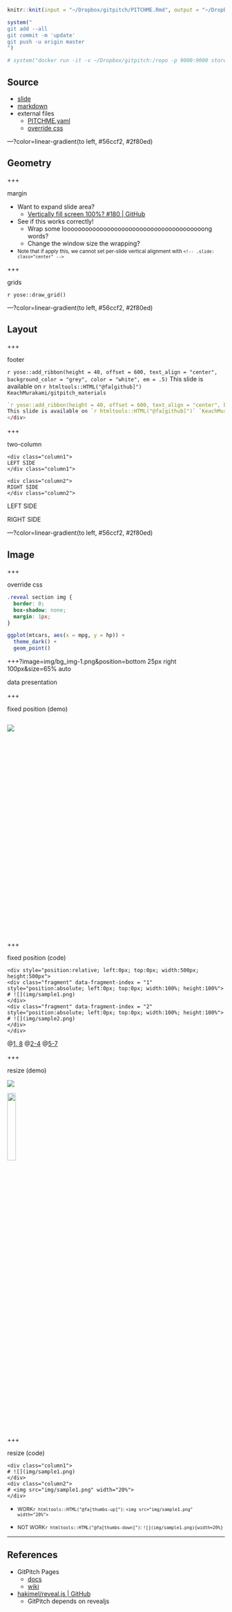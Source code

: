 ```r
knitr::knit(input = "~/Dropbox/gitpitch/PITCHME.Rmd", output = "~/Dropbox/gitpitch/PITCHME.md")

system("
git add --all
git commit -m 'update'
git push -u origin master
")

# system("docker run -it -v ~/Dropbox/gitpitch:/repo -p 9000:9000 store/gitpitch/desktop:pro")
```

## Source

- [slide](https://gitpitch.com/KeachMurakami/gitpitch_materials#/)
- [markdown](https://github.com/KeachMurakami/gitpitch_materials/blob/master/PITCHME.md)
- external files
    - [PITCHME.yaml](https://github.com/KeachMurakami/gitpitch_materials/blob/master/PITCHME.yaml)
    - [override css](https://github.com/KeachMurakami/gitpitch_materials/blob/master/css/PITCHME.css)

---?color=linear-gradient(to left, #56ccf2, #2f80ed)
<!-- .slide: class="center" -->

## Geometry

+++

margin

- Want to expand slide area?
    - [Vertically fill screen 100%? #180 | GitHub](https://github.com/hakimel/reveal.js/issues/180)
- See if this works correctly!
    - Wrap some looooooooooooooooooooooooooooooooooooooong words?
    - Change the window size the wrapping?

- <small>Note that if apply this, we cannot set per-slide vertical alignment with `<!-- .slide: class="center" -->`</small>

+++

grids

`r yose::draw_grid()`

---?color=linear-gradient(to left, #56ccf2, #2f80ed)
<!-- .slide: class="center" -->

## Layout

+++

footer

`r yose::add_ribbon(height = 40, offset = 600, text_align = "center", background_color = "grey", color = "white", em = .5)`
This slide is available on `r htmltools::HTML("@fa[github]")` `KeachMurakami/gitpitch_materials`
</div>

```r
`r yose::add_ribbon(height = 40, offset = 600, text_align = "center", background_color = "grey", color = "white", em = 1.5)`
This slide is available on `r htmltools::HTML("@fa[github]")` `KeachMurakami/gitpitch_materials`
</div>
```

+++

two-column

```
<div class="column1">
LEFT SIDE
</div class="column1">

<div class="column2">
RIGHT SIDE
</div class="column2">
```

<div class="column1">
LEFT SIDE
</div class="column1">

<div class="column2">
RIGHT SIDE
</div class="column2">

<!-- +++ -->

<!-- fixed horizontal element -->

<!-- ``` -->
<!-- <div style="position:absolute; top=700px; heigth:200px; color:white; background-color:orange"> -->
<!-- Fixed Footer Text -->
<!-- </div> -->
<!-- ``` -->

<!-- <div style="position:absolute; top=700px; heigth:200px; color:white; background-color:orange"> -->
<!-- Fixed Footer Text -->
<!-- </div> -->

---?color=linear-gradient(to left, #56ccf2, #2f80ed)
<!-- .slide: class="center" -->

## Image

+++

override css

```css
.reveal section img {
  border: 0;
  box-shadow: none;
  margin: 1px;
}
```


```r
ggplot(mtcars, aes(x = mpg, y = hp)) +
  theme_dark() +
  geom_point()
```

+++?image=img/bg_img-1.png&position=bottom 25px right 100px&size=65% auto

data presentation

+++

fixed position (demo)

<div style="position:relative; left:0px; top:0px; width:500px; height:500px">
<div class="fragment" data-fragment-index = "1" style="position:absolute; left:0px; top:0px; width:100%; height:100%">
![](img/sample1.png)
</div>
<div class="fragment" data-fragment-index = "2" style="position:absolute; left:0px; top:0px; width:100%; height:100%">
![](img/sample2.png)
</div>
</div>

+++

fixed position (code)

```
<div style="position:relative; left:0px; top:0px; width:500px; height:500px">
<div class="fragment" data-fragment-index = "1" style="position:absolute; left:0px; top:0px; width:100%; height:100%">
# ![](img/sample1.png)
</div>
<div class="fragment" data-fragment-index = "2" style="position:absolute; left:0px; top:0px; width:100%; height:100%">
# ![](img/sample2.png)
</div>
</div>
```

@[1, 8](generate fixed rectangle)
@[2-4](display the first plot using ‘fragment’)
@[5-7](display the second plot using ‘fragment’)

+++

resize (demo)

<div class="column1">
![](img/sample1.png)
</div>
<div class="column2">
<img src="img/sample1.png" width="20%">
</div>

+++

resize (code)

```
<div class="column1">
# ![](img/sample1.png)
</div>
<div class="column2">
# <img src="img/sample1.png" width="20%">
</div>
```

- <small>WORK`r htmltools::HTML("@fa[thumbs-up]")`: `<img src="img/sample1.png" width="20%">`</small>

- <small>NOT WORK`r htmltools::HTML("@fa[thumbs-down]")`: `![](img/sample1.png){width=20%}`</small>


---

## References
<!-- .slide: class="center" -->

- GitPitch Pages
    - [docs](https://gitpitch.com/docs)
    - [wiki](https://github.com/gitpitch/gitpitch/wiki)
- [hakimel/reveal.js | GitHub](https://github.com/hakimel/reveal.js/)
    - GitPitch depends on revealjs